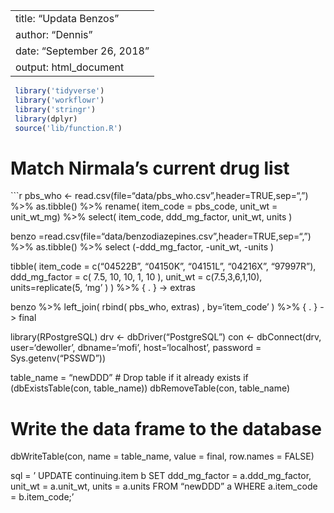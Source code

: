 
---
title: "Updata Benzos"
author: "Dennis"
date: "September 26, 2018"
output: html_document
---
```r

 library('tidyverse')
 library('workflowr')
 library('stringr')
 library(dplyr)
 source('lib/function.R')  
```

# Match Nirmala's current drug list

```r
pbs_who <- read.csv(file="data/pbs_who.csv",header=TRUE,sep=",") %>% 
  as.tibble() %>%
  rename( item_code = pbs_code,
         unit_wt = unit_wt_mg) %>%
  select( item_code, ddd_mg_factor, unit_wt, units )

benzo =read.csv(file="data/benzodiazepines.csv",header=TRUE,sep=",") %>% 
  as.tibble() %>%
  select (-ddd_mg_factor, -unit_wt, -units )


tibble( item_code = c("04522B", "04150K", "04151L", "04216X", "97997R"), 
       ddd_mg_factor = c( 7.5, 10, 10, 1, 10 ),
       unit_wt = c(7.5,3,6,1,10),
       units=replicate(5, 'mg' )
       )  %>% 
       { . } -> extras


benzo %>% 
  left_join( rbind( pbs_who, extras) , by='item_code' ) %>% 
  { . } -> final


library(RPostgreSQL)
drv <- dbDriver("PostgreSQL")
con <- dbConnect(drv, user='dewoller', dbname='mofi', host='localhost', password = Sys.getenv("PSSWD"))

table_name = "newDDD"
# Drop table if it already exists
if (dbExistsTable(con, table_name))
    dbRemoveTable(con, table_name)

# Write the data frame to the database
dbWriteTable(con, name = table_name, value = final, row.names = FALSE)


sql = '
UPDATE continuing.item b
SET ddd_mg_factor = a.ddd_mg_factor,
unit_wt = a.unit_wt,
units = a.units
FROM "newDDD" a
WHERE a.item_code = b.item_code;'
